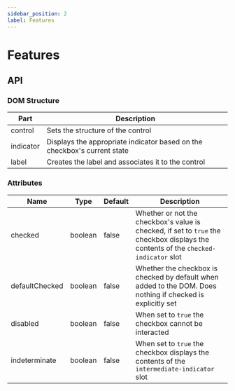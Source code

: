 ```yaml
---
sidebar_position: 2
label: Features
---
```


# Features

## API

### DOM Structure

| Part      | Description                                                              |
| --------- | ------------------------------------------------------------------------ |
| control   | Sets the structure of the control                                        |
| indicator | Displays the appropriate indicator based on the checkbox's current state |
| label     | Creates the label and associates it to the control                       |

### Attributes

| Name           | Type    | Default | Description                                                                                                                         |
| -------------- | ------- | ------- | ----------------------------------------------------------------------------------------------------------------------------------- |
| checked        | boolean | false   | Whether or not the checkbox's value is checked, if set to `true` the checkbox displays the contents of the `checked-indicator` slot |
| defaultChecked | boolean | false   | Whether the checkbox is checked by default when added to the DOM. Does nothing if checked is explicitly set                         |
| disabled       | boolean | false   | When set to `true` the checkbox cannot be interacted                                                                                |
| indeterminate  | boolean | false   | When set to `true` the checkbox displays the contents of the `intermediate-indicator` slot                                          |
